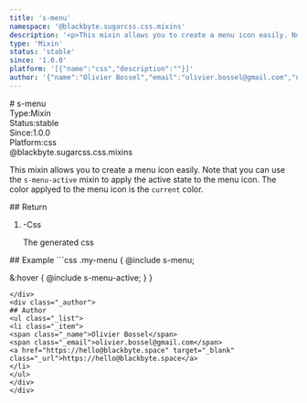 ```yaml
---
title: 's-menu'
namespace: '@blackbyte.sugarcss.css.mixins'
description: '<p>This mixin allows you to create a menu icon easily. Note that you can use the <code>s-menu-active</code> mixin to apply the active state to the menu icon. The color applyed to the menu icon is the <code>current</code> color.</p> '
type: 'Mixin'
status: 'stable'
since: '1.0.0'
platform: '[{"name":"css","description":""}]'
author: '{"name":"Olivier Bossel","email":"olivier.bossel@gmail.com","url":"https://hello@blackbyte.space"}'
---
```


<div class="docmap-mdx">
# s-menu
<div class="_metas">
<div class="_type"><span class="_type-label">Type:</span><span class="_type-value">Mixin</span></div>
<div class="_status"><span class="_status-label">Status:</span><span class="_status-value -stable">stable</span></div>
<div class="_since"><span class="_since-label">Since:</span><span class="_since-value">1.0.0</span></div>
<div class="_platform"><span class="_platform-label">Platform:</span><span class="_platform-value -css">css</span></div>
</div>
<div class="_namespace">@blackbyte.sugarcss.css.mixins</div>
<div class="_description typo-lead typo-format">
<p>This mixin allows you to create a menu icon easily.
Note that you can use the <code>s-menu-active</code> mixin to apply the active state to the menu icon.
The color applyed to the menu icon is the <code>current</code> color.</p>

</div>
<div class="_return">
## Return
<ol class="_list">
<li class="_item">
<span class="_default">-</span><span class="_type">Css</span>
<p class="_description">The generated css</p>
</li>
</ol>
</div>
<div class="_examples">
## Example
```css
.my-menu {
  @include s-menu;

&:hover {
@include s-menu-active;
}
}

```
</div>
<div class="_author">
## Author
<ul class="_list">
<li class="_item">
<span class="_name">Olivier Bossel</span>
<span class="_email">olivier.bossel@gmail.com</span>
<a href="https://hello@blackbyte.space" target="_blank" class="_url">https://hello@blackbyte.space</a>
</li>
</ul>
</div>
</div>
```
